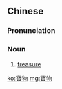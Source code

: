 {{also|宝物}}
==Chinese==
{{zh-forms|s=宝物}}

===Pronunciation===
{{zh-pron
|m=bǎowù
|c=bou2 mat6
|h=pfs=pó-vu̍t
|cat=n
}}

===Noun===
{{zh-noun}}

# [[treasure]]

[[ko:寶物]]
[[mg:寶物]]